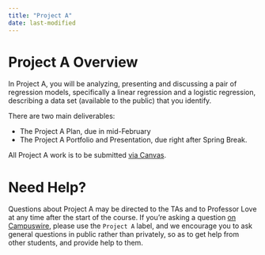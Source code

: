 ```yaml
---
title: "Project A"
date: last-modified
---
```


# Project A Overview

In Project A, you will be analyzing, presenting and discussing a pair of regression models, specifically a linear regression and a logistic regression, describing a data set (available to the public) that you identify.

There are two main deliverables:

- The Project A Plan, due in mid-February
- The Project A Portfolio and Presentation, due right after Spring Break.

All Project A work is to be submitted [via Canvas](https://canvas.case.edu/).

# Need Help?

Questions about Project A may be directed to the TAs and to Professor Love at any time after the start of the course. If you're asking a question [on Campuswire](https://campuswire.com/), please use the `Project A` label, and we encourage you to ask general questions in public rather than privately, so as to get help from other students, and provide help to them.

